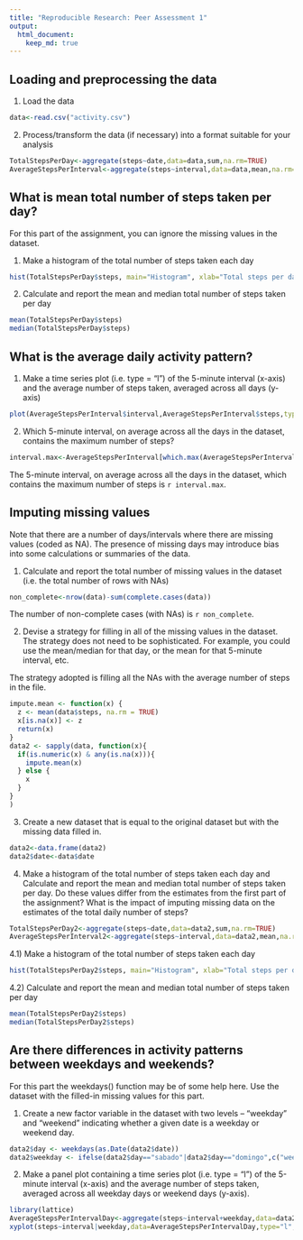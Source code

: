 ```yaml
---
title: "Reproducible Research: Peer Assessment 1"
output: 
  html_document:
    keep_md: true
---
```



## Loading and preprocessing the data

1) Load the data

```r
data<-read.csv("activity.csv")
```

2) Process/transform the data (if necessary) into a format suitable for your analysis


```r
TotalStepsPerDay<-aggregate(steps~date,data=data,sum,na.rm=TRUE)
AverageStepsPerInterval<-aggregate(steps~interval,data=data,mean,na.rm=TRUE)
```

## What is mean total number of steps taken per day?

For this part of the assignment, you can ignore the missing values in the dataset.

1) Make a histogram of the total number of steps taken each day

```r
hist(TotalStepsPerDay$steps, main="Histogram", xlab="Total steps per day")
```

2) Calculate and report the mean and median total number of steps taken per day

```r
mean(TotalStepsPerDay$steps)
median(TotalStepsPerDay$steps)

```

## What is the average daily activity pattern?

1) Make a time series plot (i.e. type = "l") of the 5-minute interval (x-axis) and the average number of steps taken, averaged across all days (y-axis)

```r
plot(AverageStepsPerInterval$interval,AverageStepsPerInterval$steps,type="l",xlab="Day Interval",ylab="Average number of steps",main="Average number of steps by Day Interval")
```

2) Which 5-minute interval, on average across all the days in the dataset, contains the maximum number of steps?


```r
interval.max<-AverageStepsPerInterval[which.max(AverageStepsPerInterval$steps),]$interval
```

The 5-minute interval, on average across all the days in the dataset, which contains the maximum number of steps is `r interval.max`.

## Imputing missing values

Note that there are a number of days/intervals where there are missing values (coded as NA). The presence of missing days may introduce bias into some calculations or summaries of the data.

1) Calculate and report the total number of missing values in the dataset (i.e. the total number of rows with NAs)

```r
non_complete<-nrow(data)-sum(complete.cases(data))
```

The number of non-complete cases (with NAs) is `r non_complete`.

2) Devise a strategy for filling in all of the missing values in the dataset. The strategy does not need to be sophisticated. For example, you could use the mean/median for that day, or the mean for that 5-minute interval, etc.

The strategy adopted is filling all the NAs with the average number of steps in the file.

```r

impute.mean <- function(x) {
  z <- mean(data$steps, na.rm = TRUE)
  x[is.na(x)] <- z
  return(x)
}
data2 <- sapply(data, function(x){
  if(is.numeric(x) & any(is.na(x))){
    impute.mean(x)
  } else {
    x
  }
}
)
```

3) Create a new dataset that is equal to the original dataset but with the missing data filled in.

```r
data2<-data.frame(data2)
data2$date<-data$date
```

4) Make a histogram of the total number of steps taken each day and Calculate and report the mean and median total number of steps taken per day. Do these values differ from the estimates from the first part of the assignment? What is the impact of imputing missing data on the estimates of the total daily number of steps?

```r
TotalStepsPerDay2<-aggregate(steps~date,data=data2,sum,na.rm=TRUE)
AverageStepsPerInterval2<-aggregate(steps~interval,data=data2,mean,na.rm=TRUE)
```

4.1) Make a histogram of the total number of steps taken each day

```r
hist(TotalStepsPerDay2$steps, main="Histogram", xlab="Total steps per day")
```

4.2) Calculate and report the mean and median total number of steps taken per day

```r
mean(TotalStepsPerDay2$steps)
median(TotalStepsPerDay2$steps)

```

## Are there differences in activity patterns between weekdays and weekends?

For this part the weekdays() function may be of some help here. Use the dataset with the filled-in missing values for this part.

1) Create a new factor variable in the dataset with two levels -- "weekday" and "weekend" indicating whether a given date is a weekday or weekend day.

```{r]}
data2$day <- weekdays(as.Date(data2$date))
data2$weekday <- ifelse(data2$day=="sabado"|data2$day=="domingo",c("weekend"), c("weekday")) 

```

2) Make a panel plot containing a time series plot (i.e. type = "l") of the 5-minute interval (x-axis) and the average number of steps taken, averaged across all weekday days or weekend days (y-axis).


```r
library(lattice)
AverageStepsPerIntervalDay<-aggregate(steps~interval+weekday,data=data2,mean,na.rm=TRUE)
xyplot(steps~interval|weekday,data=AverageStepsPerIntervalDay,type="l",layout=c(1,2))

```


